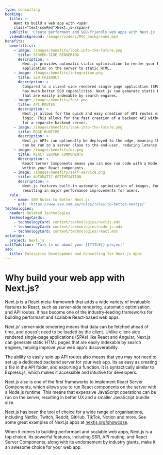 ```yaml
---
type: consulting
booking:
  title: >-
    Want to build a web app with <span
    class="text-sswRed">Next.js</span>?
  subTitle: 'Create performant and SEO-friendly web apps with Next.js'
  videoBackground: /images/videos/MVC_background.mp4
benefits:
  benefitList:
    - image: /images/benefits/look-into-the-future.png
      title: SERVER-SIDE RENDERING
      description: >
        Next.js provides automatic static optimisation to render your React 
        application on the server to static HTML.  
    - image: /images/benefits/integration.png
      title: SEO FRIENDLY
      description: >
        Compared to a client-side rendered single page application (SPA), Next.js
        has much better SEO capabilities. Next.js can generate static HTML pages
        that are easily indexable by search engines.
    - image: /images/benefits/fast.png
      title: API ROUTES
      description: >
        Next.js allows for the quick and easy creation of API routes via file-based routing to handle server-side
        logic. This allows for the fast creation of a backend API without the need
        for a separate backend server. 
    - image: /images/benefits/look-into-the-future.png
      title: EDGE RUNTIME
      description: >
        Next.js APIs can optionally be deployed to the edge, meaning that API functionality
        can be run on a server close to the end-user, reducing latency. 
    - image: /images/benefits/ux.png
      title: REACT SERVER COMPONENTS
      description: >
        React Server Components means you can now run code with a Node.js runtime 
        within your React components.
    - image: /images/benefits/self-service.png
      title: AUTOMATIC OPTIMISATION
      description: >
        Next.js features built-in automatic optimisation of images, fonts, and CSS, 
        resulting in major performance improvements for users.
  rule:
    - name: SSW Rules to Better Next.js
      url: 'https://www.ssw.com.au/rules/rules-to-better-nextjs/'
technologies:
  header: Related Technologies
  technologyCards:
    - technologyCard: content/technologies/nextJs.mdx
    - technologyCard: content/technologies/node-js.mdx
    - technologyCard: content/technologies/react.mdx
solution:
  project: Next.js
callToAction: 'Talk to us about your {{TITLE}} project'
seo:
  title: Enterprise Development and Consulting for Next.js Apps
---
```


# Why build your web app with **Next.js**?

Next.js is a React meta-framework that adds a wide variety of invaluable features to React, 
such as server-side rendering, automatic optimisation, and API routes. It has become one of the 
industry-leading frameworks for building performant and scalable React-based web apps.

<VideoEmbed url="https://www.youtube.com/watch?v=Sklc_fQBmcs" />

Next.js' server-side rendering means that data can be fetched ahead of time, and doesn't 
need to be loaded by the client. Unlike client-side rendered single-page applications 
(SPAs) like React and Angular, Next.js can generate static HTML pages that are easily 
indexable by search engines, helping improve your web app's discoverability.

The ability to easily spin up API routes also means that you may not need to set up
a dedicated backend server for your web app. Its as easy as creating a file in the API 
folder, and exporting a function. It is syntactically similar to Express.js, which 
makes it accessible and intuitive for developers. 

Next.js also is one of the first frameworks to implement React Server Components,
which allows you to run React components on the server with a Node.js runtime. This 
means that expensive JavaScript operations can be run on the server, resulting in 
better UX and a smaller JavaScript bundle size. 

Next.js has been the tool of choice for a wide range of organisations, including 
Netflix, Twitch, Reddit, GitHub, TikTok, Notion and more. See some great examples 
of Next.js apps at [nextjs.org/showcase](https://nextjs.org/showcase).


When it comes to building performant and scalable web apps, Next.js is a top choice. 
Its powerful features, including SSR, API routing, and React Server Components, along 
with its endorsement by industry giants, make it an awesome choice for your web app. 
